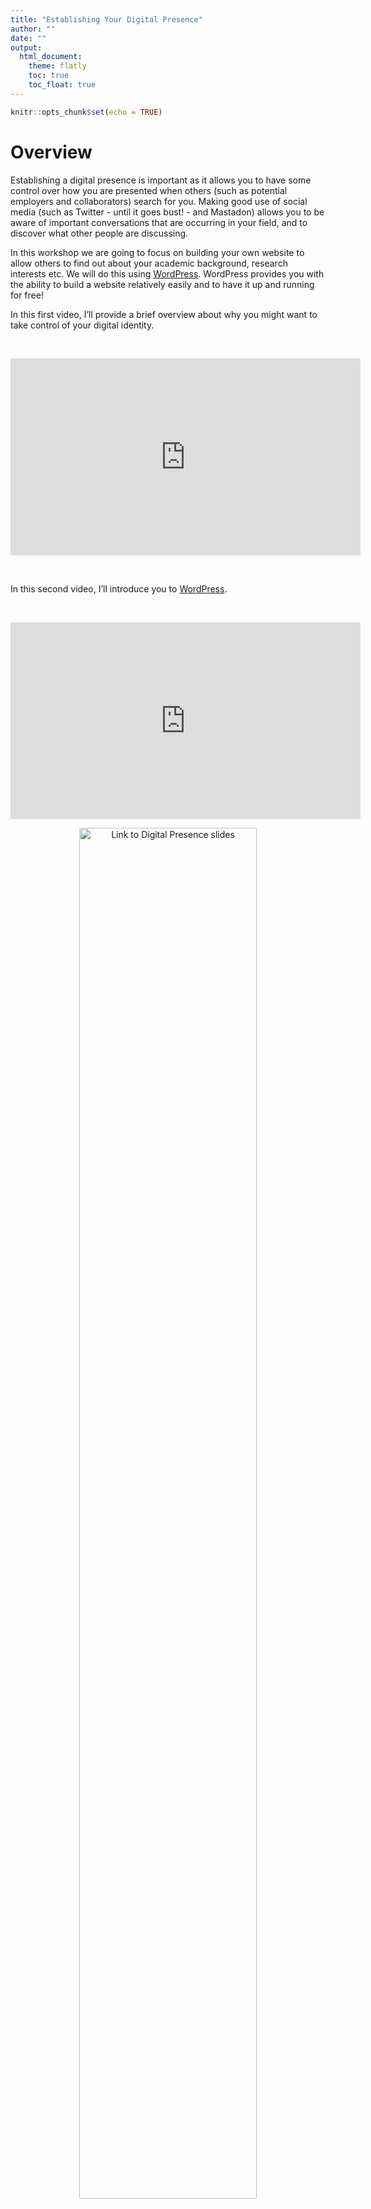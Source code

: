 ```yaml
---
title: "Establishing Your Digital Presence"
author: ""
date: ""
output: 
  html_document:
    theme: flatly
    toc: true
    toc_float: true
---
```


```r
knitr::opts_chunk$set(echo = TRUE)
```

# Overview

Establishing a digital presence is important as it allows you to have some control over how you are presented when others (such as potential employers and collaborators) search for you. Making good use of social media (such as Twitter - until it goes bust! - and Mastadon) allows you to be aware of important conversations that are occurring in your field, and to discover what other people are discussing. 

In this workshop we are going to focus on building your own website to allow others to find out about your academic background, research interests etc. We will do this using [WordPress](https://wordpress.com/). WordPress provides you with the ability to build a website relatively easily and to have it up and running for free!

In this first video, I'll provide a brief overview about why you might want to take control of your digital identity.

&nbsp;&nbsp;

<center>

<iframe width="560" height="315" src="https://youtube.com/embed/Fgku863d6qY" frameborder="0" data-external="1" allowfullscreen></iframe>

</center>

&nbsp;&nbsp;

In this second video, I'll introduce you to [WordPress](https://wordpress.com/). 

&nbsp;&nbsp;

<center>

<iframe width="560" height="315" src="https://youtube.com/embed/zHAmyIrf8-U" frameborder="0" data-external="1" allowfullscreen></iframe>

</center>

<center>

[![Link to Digital Presence slides](../images/digital_presence.png){width=75%}](https://docs.google.com/presentation/d/12Kl_SzAGFO9Syu7NnLjETZ6uyxtSxV3N_b62fmUTEfQ/edit?usp=sharing)

</center>

&nbsp;&nbsp;

## Your Challenge

In our in-person class, I'd like you to build your own website to present your professional profile. You could write a little about yourself in terms of research background and interest. If you have a cv handy, you could re-create that in your website or link to a .pdf version of it. 

## Improve this Workshop

If you spot any issues/errors in this workshop, you can raise an issue or create a pull request for [this repo](https://github.com/ajstewartlang/99_establishing_your_digital_presence). 